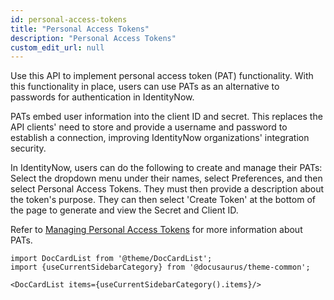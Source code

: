 ```yaml
---
id: personal-access-tokens
title: "Personal Access Tokens"
description: "Personal Access Tokens"
custom_edit_url: null
---
```




Use this API to implement personal access token (PAT) functionality. 
With this functionality in place, users can use PATs as an alternative to passwords for authentication in IdentityNow. 

PATs embed user information into the client ID and secret. 
This replaces the API clients' need to store and provide a username and password to establish a connection, improving IdentityNow organizations' integration security. 

In IdentityNow, users can do the following to create and manage their PATs: Select the dropdown menu under their names, select Preferences, and then select Personal Access Tokens. 
They must then provide a description about the token's purpose. 
They can then select 'Create Token' at the bottom of the page to generate and view the Secret and Client ID. 

Refer to [Managing Personal Access Tokens](https://documentation.sailpoint.com/saas/help/common/generate_tokens.html) for more information about PATs.




```mdx-code-block
import DocCardList from '@theme/DocCardList';
import {useCurrentSidebarCategory} from '@docusaurus/theme-common';

<DocCardList items={useCurrentSidebarCategory().items}/>
```
      